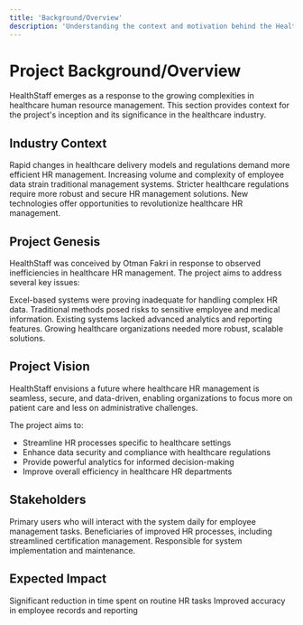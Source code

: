 ```yaml
---
title: 'Background/Overview'
description: 'Understanding the context and motivation behind the HealthStaff system'
---
```


# Project Background/Overview

HealthStaff emerges as a response to the growing complexities in healthcare human resource management. This section provides context for the project's inception and its significance in the healthcare industry.

## Industry Context

<CardGroup cols={2}>
    <Card title="Evolving Healthcare Landscape" icon="hospital">
        Rapid changes in healthcare delivery models and regulations demand more efficient HR management.
    </Card>
    <Card title="Data Management Challenges" icon="database">
        Increasing volume and complexity of employee data strain traditional management systems.
    </Card>
    <Card title="Compliance Pressures" icon="shield-check">
        Stricter healthcare regulations require more robust and secure HR management solutions.
    </Card>
    <Card title="Technological Advancements" icon="microchip">
        New technologies offer opportunities to revolutionize healthcare HR management.
    </Card>
</CardGroup>

## Project Genesis

HealthStaff was conceived by Otman Fakri in response to observed inefficiencies in healthcare HR management. The project aims to address several key issues:

<Steps>
    <Step title="Inefficient Data Management">
        Excel-based systems were proving inadequate for handling complex HR data.
    </Step>
    <Step title="Security Concerns">
        Traditional methods posed risks to sensitive employee and medical information.
    </Step>
    <Step title="Limited Reporting Capabilities">
        Existing systems lacked advanced analytics and reporting features.
    </Step>
    <Step title="Scalability Issues">
        Growing healthcare organizations needed more robust, scalable solutions.
    </Step>
</Steps>

## Project Vision

<Note>
    HealthStaff envisions a future where healthcare HR management is seamless, secure, and data-driven, enabling organizations to focus more on patient care and less on administrative challenges.
</Note>

The project aims to:

- Streamline HR processes specific to healthcare settings
- Enhance data security and compliance with healthcare regulations
- Provide powerful analytics for informed decision-making
- Improve overall efficiency in healthcare HR departments

## Stakeholders

<AccordionGroup>
    <Accordion title="Healthcare HR Professionals">
        Primary users who will interact with the system daily for employee management tasks.
    </Accordion>
    <Accordion title="Medical Staff">
        Beneficiaries of improved HR processes, including streamlined certification management.
    </Accordion>
    <Accordion title="IT Departments">
        Responsible for system implementation and maintenance.
    </Accordion>
</AccordionGroup>

## Expected Impact

<CardGroup cols={2}>
    <Card title="Operational Efficiency" icon="gauge-high">
        Significant reduction in time spent on routine HR tasks
    </Card>
    <Card title="Data Accuracy" icon="bullseye">
        Improved accuracy in employee records and reporting
    </Card>
</CardGroup>

